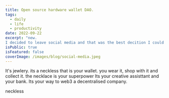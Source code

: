 ```yaml
---
title: Open source hardware wallet DAO.
tags:
  - daily
  - life
  - productivity
date: 2022-09-22
excerpt: "new.
I decided to leave social media and that was the best decition I could made."
isPublic: true
isFeatured: false
coverImage: /images/blog/social-media.jpeg
---
```


It's jewlery.
its a neckless that is your wallet.
you wear it, shop with it and collect it.
the necklace is your superpower
Its your creative assisttant and your bank.
Its your way to web3
a decentralised company.

neckless
